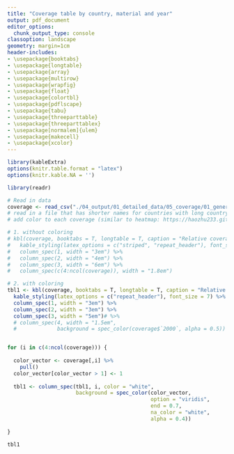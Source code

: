 ```yaml
---
title: "Coverage table by country, material and year"
output: pdf_document
editor_options: 
  chunk_output_type: console
classoption: landscape
geometry: margin=1cm
header-includes:
- \usepackage{booktabs}
- \usepackage{longtable}
- \usepackage{array}
- \usepackage{multirow}
- \usepackage{wrapfig}
- \usepackage{float}
- \usepackage{colortbl}
- \usepackage{pdflscape}
- \usepackage{tabu}
- \usepackage{threeparttable}
- \usepackage{threeparttablex}
- \usepackage[normalem]{ulem}
- \usepackage{makecell}
- \usepackage{xcolor}
---
```


```r
library(kableExtra)
options(knitr.table.format = "latex")
options(knitr.kable.NA = '')

library(readr)
```

```r
# Read in data
coverage <- read_csv("./04_output/01_detailed_data/05_coverage/01_general/coverage.csv", show_col_types = FALSE)
# read in a file that has shorter names for countries with long country names
# add color to each coverage (similar to heatmap: https://haozhu233.github.io/kableExtra/awesome_table_in_pdf.pdf)

# 1. without coloring
# kbl(coverage, booktabs = T, longtable = T, caption = "Relative coverage by material and country") %>% 
#   kable_styling(latex_options = c("striped", "repeat_header"), font_size = 7) %>% 
#   column_spec(1, width = "3em") %>%
#   column_spec(2, width = "4em") %>%
#   column_spec(3, width = "6em") %>%
#   column_spec(c(4:ncol(coverage)), width = "1.8em")

# 2. with coloring
tbl1 <- kbl(coverage, booktabs = T, longtable = T, caption = "Relative coverage by material and country") %>%
  kable_styling(latex_options = c("repeat_header"), font_size = 7) %>%
  column_spec(1, width = "3em") %>%
  column_spec(2, width = "3em") %>%
  column_spec(3, width = "5em")# %>%
  # column_spec(4, width = "1.5em",
  #             background = spec_color(coverage$`2000`, alpha = 0.5))


for (i in c(4:ncol(coverage))) {
  
  color_vector <- coverage[,i] %>%
    pull()
  color_vector[color_vector > 1] <- 1
    
  tbl1 <- column_spec(tbl1, i, color = "white",
                      background = spec_color(color_vector,
                                              option = "viridis",
                                              end = 0.7,
                                              na_color = "white",
                                              alpha = 0.4))
  
}

tbl1

```

